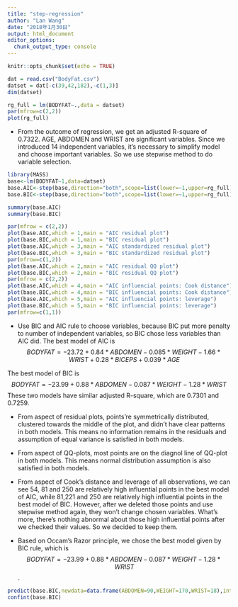 ---
title: "step-regression"
author: "Lan Wang"
date: "2018年1月30日"
output: html_document
editor_options: 
  chunk_output_type: console
---

```{r setup, include=FALSE}
knitr::opts_chunk$set(echo = TRUE)
```

```{r}
dat = read.csv("BodyFat.csv")
datset = dat[-c(39,42,182),-c(1,3)]
dim(datset)
```

```{r}
rg_full = lm(BODYFAT~.,data = datset)
par(mfrow=c(2,2))
plot(rg_full)
```


- From the outcome of regression, we get an adjusted R-square of 0.7322. AGE, ABDOMEN and WRIST are significant variables. Since we introduced 14 independent variables, it's necessary to simplify model and choose important variables. So we use stepwise method to do variable selection.



```{r}
library(MASS)
base<-lm(BODYFAT~1,data=datset)
base.AIC<-step(base,direction="both",scope=list(lower=~1,upper=rg_full),trace=F)
base.BIC<-step(base,direction="both",scope=list(lower=~1,upper=rg_full),trace=F,k=log(dim(datset)[1]))

summary(base.AIC)
summary(base.BIC)
```




```{r}
par(mfrow = c(2,2))
plot(base.AIC,which = 1,main = "AIC residual plot")
plot(base.BIC,which = 1,main = "BIC residual plot")
plot(base.AIC,which = 3,main = "AIC standardized residual plot")
plot(base.BIC,which = 3,main = "BIC standardized residual plot")
par(mfrow=c(1,2))
plot(base.AIC,which = 2,main = "AIC residual QQ plot")
plot(base.BIC,which = 2,main = "BIC residual QQ plot")
par(mfrow = c(2,2))
plot(base.AIC,which = 4,main = "AIC influencial points: Cook distance")
plot(base.BIC,which = 4,main = "BIC influencial points: Cook distance")
plot(base.AIC,which = 5,main = "AIC influencial points: leverage")
plot(base.BIC,which = 5,main = "BIC influencial points: leverage")
par(mfrow=c(1,1))
```

- Use BIC and AIC rule to choose variables, because BIC put more penalty to number of independent variables, so BIC chose less variables than AIC did. The best model of AIC is $$BODYFAT = -23.72+0.84*ABDOMEN-0.085*WEIGHT-1.66*WRIST+0.28*BICEPS+0.039*AGE$$

The best model of BIC is $$BODYFAT = -23.99+0.88*ABDOMEN-0.087*WEIGHT-1.28*WRIST$$
These two models have similar adjusted R-square, which are 0.7301 and 0.7259. 

- From aspect of residual plots, points're symmetrically distributed,  clustered towards the middle of the plot, and didn't have clear patterns in both models. This means no information remains in the residuals and assumption of equal variance is satisfied in both models.

- From aspect of QQ-plots, most points are on the diagnol line of QQ-plot in both models. This means normal distribution assumption is also satisfied in both models.

- From aspect of Cook's distance and leverage of all observations, we can see 54, 81 and 250 are relatively high influential points in the best model of AIC, while 81,221 and 250 are relatively high influential points in the best model of BIC. However, after we deleted those points and use stepwise method again, they won't change chosen variables. What's more, there's nothing abnormal about those high influential points after we checked their values. So we decided to keep them.

- Based on Occam's Razor principle, we chose the best model given by BIC rule, which is $$BODYFAT = -23.99+0.88*ABDOMEN-0.087*WEIGHT-1.28*WRIST$$.



```{r}
predict(base.BIC,newdata=data.frame(ABDOMEN=90,WEIGHT=170,WRIST=18),interval="predict")
confint(base.BIC)
```



